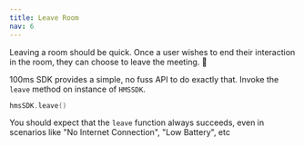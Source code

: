 ```yaml
---
title: Leave Room
nav: 6
---
```


Leaving a room should be quick. Once a user wishes to end their interaction in the room, they can choose to leave the meeting. 👋

100ms SDK provides a simple, no fuss API to do exactly that. Invoke the `leave` method on instance of `HMSSDK`.

```swift
hmsSDK.leave()
```

You should expect that the `leave` function always succeeds, even in scenarios like "No Internet Connection", "Low Battery", etc
